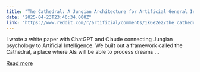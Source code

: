 ```yaml
---
title: "The Cathedral: A Jungian Architecture for Artificial General Intelligence"
date: "2025-04-23T23:46:34.000Z"
link: "https://www.reddit.com/r/artificial/comments/1k6e2ez/the_cathedral_a_jungian_architecture_for/"
---
```


I wrote a white paper with ChatGPT and Claude connecting Jungian psychology to Artificial Intelligence. We built out a framework called the Cathedral, a place where AIs will be able to process dreams ...

[Read more](https://www.reddit.com/r/artificial/comments/1k6e2ez/the_cathedral_a_jungian_architecture_for/)
